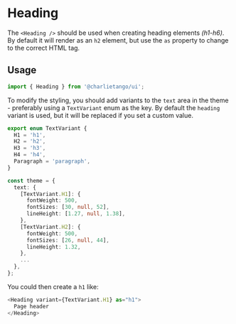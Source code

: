 
<Meta title="Components|Heading" component={Heading} />

# Heading

The `<Heading />` should be used when creating heading elements _(h1-h6)_. By default it will render
as an `h2` element, but use the `as` property to change to the correct HTML tag.

## Usage

```jsx harmony
import { Heading } from '@charlietango/ui';
```

To modify the styling, you should add variants to the `text` area in the theme - preferably using a
`TextVariant` enum as the key. By default the `heading` variant is used, but it will be replaced if
you set a custom value.

```typescript
export enum TextVariant {
  H1 = 'h1',
  H2 = 'h2',
  H3 = 'h3',
  H4 = 'h4',
  Paragraph = 'paragraph',
}

const theme = {
  text: {
    [TextVariant.H1]: {
      fontWeight: 500,
      fontSizes: [30, null, 52],
      lineHeight: [1.27, null, 1.38],
    },
    [TextVariant.H2]: {
      fontWeight: 500,
      fontSizes: [26, null, 44],
      lineHeight: 1.32,
    },
    ...
  },
};
```

You could then create a `h1` like:

```typescript jsx
<Heading variant={TextVariant.H1} as="h1">
  Page header
</Heading>
```
